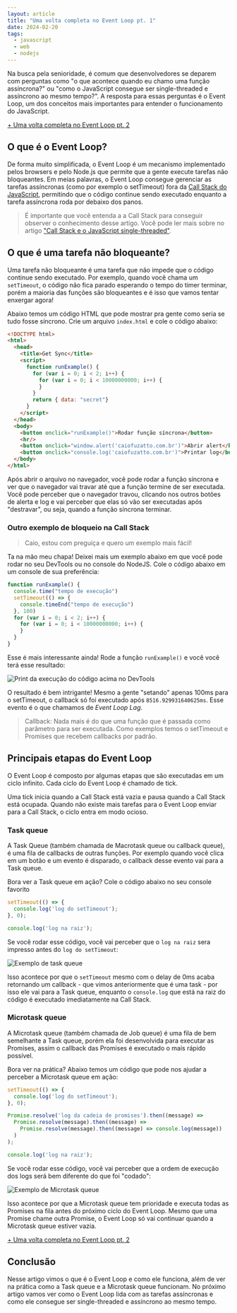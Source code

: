 ```yaml
---
layout: article
title: "Uma volta completa no Event Loop pt. 1"
date: 2024-02-20
tags:
  - javascript
  - web
  - nodejs
---
```


Na busca pela senioridade, é comum que desenvolvedores se deparem com perguntas como "o que acontece quando eu chamo uma função assíncrona?" ou "como o JavaScript consegue ser single-threaded e assíncrono ao mesmo tempo?". A resposta para essas perguntas é o Event Loop, um dos conceitos mais importantes para entender o funcionamento do JavaScript.

[+ Uma volta completa no Event Loop pt. 2](/post/uma-volta-completa-no-event-loop-pt-2/)

## O que é o Event Loop?

De forma muito simplificada, o Event Loop é um mecanismo implementado pelos browsers e pelo Node.js que permite que a gente execute tarefas não bloqueantes. Em meias palavras, o Event Loop consegue gerenciar as tarefas assíncronas (como por exemplo o setTimeout) fora da [Call Stack do JavaScript](/post/call-stack-eo-javascript-single-threaded/), permitindo que o código continue sendo executado enquanto a tarefa assíncrona roda por debaixo dos panos.

> É importante que você entenda a a Call Stack para conseguir observer o conhecimento desse artigo. Você pode ler mais sobre no artigo ["Call Stack e o JavaScript single-threaded"](/post/call-stack-eo-javascript-single-threaded/).

## O que é uma tarefa não bloqueante?

Uma tarefa não bloqueante é uma tarefa que não impede que o código continue sendo executado. Por exemplo, quando você chama um `setTimeout`, o código não fica parado esperando o tempo do timer terminar, porém a maioria das funções são bloqueantes e é isso que vamos tentar enxergar agora! 

Abaixo temos um código HTML que pode mostrar pra gente como seria se tudo fosse síncrono. Crie um arquivo `index.html` e cole o código abaixo:

```html
<!DOCTYPE html>
<html>
  <head>
    <title>Get Sync</title>
    <script>
      function runExample() {
        for (var i = 0; i < 2; i++) {
          for (var i = 0; i < 10000000000; i++) {
          }
        }
        return { data: "secret"}
      }
    </script>
  </head>
  <body>
    <button onclick="runExample()">Rodar função síncrona</button>
    <hr/>
    <button onclick="window.alert('caiofuzatto.com.br')">Abrir alert</button>
    <button onclick="console.log('caiofuzatto.com.br')">Printar log</button>
  </body>
</html>
```

Após abrir o arquivo no navegador, você pode rodar a função síncrona e ver que o navegador vai travar até que a função termine de ser executada. Você pode perceber que o navegador travou, clicando nos outros botões de alerta e log e vai perceber que elas só vão ser executadas após "destravar", ou seja, quando a função síncrona terminar.

### Outro exemplo de bloqueio na Call Stack

> Caio, estou com preguiça e quero um exemplo mais fácil!

Ta na mão meu chapa! Deixei mais um exemplo abaixo em que você pode rodar no seu DevTools ou no console do NodeJS. Cole o código abaixo em um console de sua preferência:

```javascript
function runExample() {
  console.time("tempo de execução")
  setTimeout(() => {
    console.timeEnd("tempo de execução")
  }, 100)
  for (var i = 0; i < 2; i++) {
    for (var i = 0; i < 10000000000; i++) {
    }
  }
}
```

Esse é mais interessante ainda! Rode a função `runExample()` e você você terá esse resultado:

![Print da execução do código acima no DevTools](/uploads/event-loop-lag.png)

O resultado é bem intrigante! Mesmo a gente "setando" apenas 100ms para o setTimeout, o callback só foi executado após `8516.929931640625ms`. Esse evento é o que chamamos de *Event Loop Lag*.

> Callback: Nada mais é do que uma função que é passada como parâmetro para ser executada. Como exemplos temos o setTimeout e Promises que recebem callbacks por padrão.

## Principais etapas do Event Loop

O Event Loop é composto por algumas etapas que são executadas em um ciclo infinito. Cada ciclo do Event Loop é chamado de tick.

Uma tick inicia quando a Call Stack está vazia e pausa quando a Call Stack está ocupada. Quando não existe mais tarefas para o Event Loop enviar para a Call Stack, o ciclo entra em modo ocioso.

### Task queue

A Task Queue (também chamada de Macrotask queue ou callback queue), é uma fila de callbacks de outras funções. Por exemplo quando você clica em um botão e um evento é disparado, o callback desse evento vai para a Task queue.

Bora ver a Task queue em ação? Cole o código abaixo no seu console favorito

```javascript
setTimeout(() => {
  console.log('log do setTimeout');
}, 0);

console.log('log na raiz');
```

Se você rodar esse código, você vai perceber que o `log na raiz` sera impresso antes do `log do setTimeout`:

![Exemplo de task queue](/uploads/event-loop-task-queue.png)

Isso acontece por que o `setTimeout` mesmo com o delay de 0ms acaba retornando um callback - que vimos anteriormente que é uma task - por isso ele vai para a Task queue, enquanto o `console.log` que está na raiz do código é executado imediatamente na Call Stack.

### Microtask queue

A Microtask queue (também chamada de Job queue) é uma fila de bem semelhante a Task queue, porém ela foi desenvolvida para executar as Promises, assim o callback das Promises é executado o mais rápido possível. 

Bora ver na prática? Abaixo temos um código que pode nos ajudar a perceber a Microtask queue em ação:

```javascript
setTimeout(() => {
  console.log('log do setTimeout');
}, 0);

Promise.resolve('log da cadeia de promises').then((message) =>
  Promise.resolve(message).then((message) => 
    Promise.resolve(message).then((message) => console.log(message))
  )
);

console.log('log na raiz');
```

Se você rodar esse código, você vai perceber que a ordem de execução dos logs será bem diferente do que foi "codado":

![Exemplo de Microtask queue](/uploads/event-loop-microtask-queue.png)

Isso acontece por que a Microtask queue tem prioridade e executa todas as Promises na fila antes do próximo ciclo do Event Loop. Mesmo que uma Promise chame outra Promise, o Event Loop só vai continuar quando a Microtask queue estiver vazia.

[+ Uma volta completa no Event Loop pt. 2](/post/uma-volta-completa-no-event-loop-pt-2/)

## Conclusão

Nesse artigo vimos o que é o Event Loop e como ele funciona, além de ver na prática como a Task queue e a Microtask queue funcionam. No próximo artigo vamos ver como o Event Loop lida com as tarefas assíncronas e como ele consegue ser single-threaded e assíncrono ao mesmo tempo.
